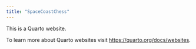 ```yaml
---
title: "SpaceCoastChess"
---
```


This is a Quarto website.

To learn more about Quarto websites visit <https://quarto.org/docs/websites>.
